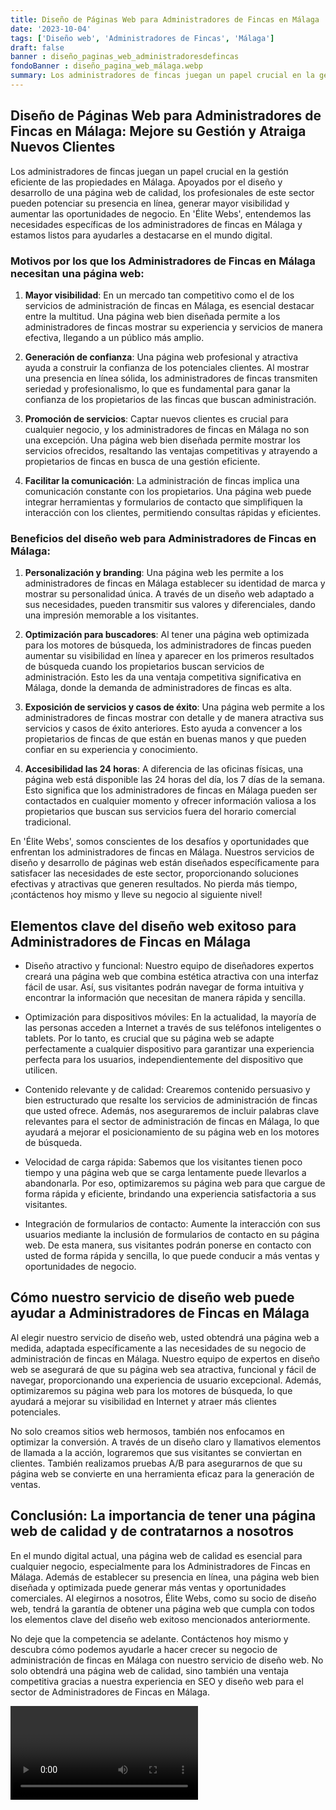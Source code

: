 ```yaml
---
title: Diseño de Páginas Web para Administradores de Fincas en Málaga
date: '2023-10-04'
tags: ['Diseño web', 'Administradores de Fincas', 'Málaga']
draft: false
banner : diseño_paginas_web_administradoresdefincas
fondoBanner : diseño_pagina_web_málaga.webp
summary: Los administradores de fincas juegan un papel crucial en la gestión eficiente de las propiedades en Málaga. Apoyados por el diseño y desarrollo de una página web de calidad, los profesionales de este sector pueden potenciar su presencia en línea, generar mayor visibilidad y aumentar las oportunidades de negocio. En 'Élite Webs', entendemos las necesidades específicas de los administradores de fincas en Málaga y estamos listos para ayudarles a destacarse en el mundo digital.
---
```


## Diseño de Páginas Web para Administradores de Fincas en Málaga: Mejore su Gestión y Atraiga Nuevos Clientes

Los administradores de fincas juegan un papel crucial en la gestión eficiente de las propiedades en Málaga. Apoyados por el diseño y desarrollo de una página web de calidad, los profesionales de este sector pueden potenciar su presencia en línea, generar mayor visibilidad y aumentar las oportunidades de negocio. En 'Élite Webs', entendemos las necesidades específicas de los administradores de fincas en Málaga y estamos listos para ayudarles a destacarse en el mundo digital.

### Motivos por los que los Administradores de Fincas en Málaga necesitan una página web:

1. **Mayor visibilidad**: En un mercado tan competitivo como el de los servicios de administración de fincas en Málaga, es esencial destacar entre la multitud. Una página web bien diseñada permite a los administradores de fincas mostrar su experiencia y servicios de manera efectiva, llegando a un público más amplio.

2. **Generación de confianza**: Una página web profesional y atractiva ayuda a construir la confianza de los potenciales clientes. Al mostrar una presencia en línea sólida, los administradores de fincas transmiten seriedad y profesionalismo, lo que es fundamental para ganar la confianza de los propietarios de las fincas que buscan administración.

3. **Promoción de servicios**: Captar nuevos clientes es crucial para cualquier negocio, y los administradores de fincas en Málaga no son una excepción. Una página web bien diseñada permite mostrar los servicios ofrecidos, resaltando las ventajas competitivas y atrayendo a propietarios de fincas en busca de una gestión eficiente.

4. **Facilitar la comunicación**: La administración de fincas implica una comunicación constante con los propietarios. Una página web puede integrar herramientas y formularios de contacto que simplifiquen la interacción con los clientes, permitiendo consultas rápidas y eficientes.

### Beneficios del diseño web para Administradores de Fincas en Málaga:

1. **Personalización y branding**: Una página web les permite a los administradores de fincas en Málaga establecer su identidad de marca y mostrar su personalidad única. A través de un diseño web adaptado a sus necesidades, pueden transmitir sus valores y diferenciales, dando una impresión memorable a los visitantes.

2. **Optimización para buscadores**: Al tener una página web optimizada para los motores de búsqueda, los administradores de fincas pueden aumentar su visibilidad en línea y aparecer en los primeros resultados de búsqueda cuando los propietarios buscan servicios de administración. Esto les da una ventaja competitiva significativa en Málaga, donde la demanda de administradores de fincas es alta.

3. **Exposición de servicios y casos de éxito**: Una página web permite a los administradores de fincas mostrar con detalle y de manera atractiva sus servicios y casos de éxito anteriores. Esto ayuda a convencer a los propietarios de fincas de que están en buenas manos y que pueden confiar en su experiencia y conocimiento.

4. **Accesibilidad las 24 horas**: A diferencia de las oficinas físicas, una página web está disponible las 24 horas del día, los 7 días de la semana. Esto significa que los administradores de fincas en Málaga pueden ser contactados en cualquier momento y ofrecer información valiosa a los propietarios que buscan sus servicios fuera del horario comercial tradicional.

En 'Élite Webs', somos conscientes de los desafíos y oportunidades que enfrentan los administradores de fincas en Málaga. Nuestros servicios de diseño y desarrollo de páginas web están diseñados específicamente para satisfacer las necesidades de este sector, proporcionando soluciones efectivas y atractivas que generen resultados. No pierda más tiempo, ¡contáctenos hoy mismo y lleve su negocio al siguiente nivel!

<GifSeo />

<Cta />

## Elementos clave del diseño web exitoso para Administradores de Fincas en Málaga

- Diseño atractivo y funcional: Nuestro equipo de diseñadores expertos creará una página web que combina estética atractiva con una interfaz fácil de usar. Así, sus visitantes podrán navegar de forma intuitiva y encontrar la información que necesitan de manera rápida y sencilla.

- Optimización para dispositivos móviles: En la actualidad, la mayoría de las personas acceden a Internet a través de sus teléfonos inteligentes o tablets. Por lo tanto, es crucial que su página web se adapte perfectamente a cualquier dispositivo para garantizar una experiencia perfecta para los usuarios, independientemente del dispositivo que utilicen.

- Contenido relevante y de calidad: Crearemos contenido persuasivo y bien estructurado que resalte los servicios de administración de fincas que usted ofrece. Además, nos aseguraremos de incluir palabras clave relevantes para el sector de administración de fincas en Málaga, lo que ayudará a mejorar el posicionamiento de su página web en los motores de búsqueda.

- Velocidad de carga rápida: Sabemos que los visitantes tienen poco tiempo y una página web que se carga lentamente puede llevarlos a abandonarla. Por eso, optimizaremos su página web para que cargue de forma rápida y eficiente, brindando una experiencia satisfactoria a sus visitantes.

- Integración de formularios de contacto: Aumente la interacción con sus usuarios mediante la inclusión de formularios de contacto en su página web. De esta manera, sus visitantes podrán ponerse en contacto con usted de forma rápida y sencilla, lo que puede conducir a más ventas y oportunidades de negocio.

## Cómo nuestro servicio de diseño web puede ayudar a Administradores de Fincas en Málaga

Al elegir nuestro servicio de diseño web, usted obtendrá una página web a medida, adaptada específicamente a las necesidades de su negocio de administración de fincas en Málaga. Nuestro equipo de expertos en diseño web se asegurará de que su página web sea atractiva, funcional y fácil de navegar, proporcionando una experiencia de usuario excepcional. Además, optimizaremos su página web para los motores de búsqueda, lo que ayudará a mejorar su visibilidad en Internet y atraer más clientes potenciales.

No solo creamos sitios web hermosos, también nos enfocamos en optimizar la conversión. A través de un diseño claro y llamativos elementos de llamada a la acción, lograremos que sus visitantes se conviertan en clientes. También realizamos pruebas A/B para asegurarnos de que su página web se convierte en una herramienta eficaz para la generación de ventas.

## Conclusión: La importancia de tener una página web de calidad y de contratarnos a nosotros

En el mundo digital actual, una página web de calidad es esencial para cualquier negocio, especialmente para los Administradores de Fincas en Málaga. Además de establecer su presencia en línea, una página web bien diseñada y optimizada puede generar más ventas y oportunidades comerciales. Al elegirnos a nosotros, Élite Webs, como su socio de diseño web, tendrá la garantía de obtener una página web que cumpla con todos los elementos clave del diseño web exitoso mencionados anteriormente.

No deje que la competencia se adelante. Contáctenos hoy mismo y descubra cómo podemos ayudarle a hacer crecer su negocio de administración de fincas en Málaga con nuestro servicio de diseño web. No solo obtendrá una página web de calidad, sino también una ventaja competitiva gracias a nuestra experiencia en SEO y diseño web para el sector de Administradores de Fincas en Málaga.

<Video />

<CtaBot job='Administradores de Fincas' city='Málaga'/>

<Gmaps query='Málaga+españa+maps' />